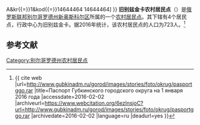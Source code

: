 {{Infobox Settlement
| official_name = 旧别兹金卡农村居民点
| native_name = Старобезгинское сельское поселение
| settlement_type = [[农村居民点|农村居民点]]
| subdivision_type = [[国家|国家]]
| subdivision_type1 = [[州_(俄罗斯)|州]]
| subdivision_type2 = [[区_(苏联)|区]]
| subdivision_name = {{RUS}}
| subdivision_name1 = [[别尔哥罗德州|别尔哥罗德州]]
| subdivision_name2 = [[新奥斯科尔区|新奥斯科尔区]]
| seat_type = 行政中心
| seat = 旧别兹金卡
| population_as_of=2016
| population_footnotes = <ref name=stat />
| population_total = 723
| coordinates_display = inline,title
| latd = 50 | latm = 51 | lats = 16 | latNS = N
| longd = 38 | longm = 10 | longs = 07 | longEW = E
| timezone = [[莫斯科时间|MSK]]
| utc_offset = +3
| blank_name = [[俄罗斯市政土地区划代码|OKTMO编码]]
| blank_info = [http://classif.spb.ru/classificators/view/tma.php?st{{=}}A&kr{{=}}1&kod{{=}}14644464 14644464]
}}
'''旧别兹金卡农村居民点'''（{{lang-ru|Старобезгинское сельское поселение}}）是[[俄罗斯联邦|俄罗斯联邦]][[别尔哥罗德州|别尔哥罗德州]][[新奥斯科尔区|新奥斯科尔区]]所属的一个[[农村居民点|农村居民点]]。其下辖有4个居民点，行政中心为旧别兹金卡。据2016年统计，该农村居民点的人口为723人。<ref name=stat>{{ cite web |url=http://www.gubkinadm.ru/gorod/images/stories/foto/okrug/pasportggo.rar |title=Паспорт Губкинского городского округа на 1 января 2016 года |accessdate=2016-02-02 |archiveurl=https://www.webcitation.org/6ezlnsjoC?url=http://www.gubkinadm.ru/gorod/images/stories/foto/okrug/pasportggo.rar |archivedate=2016-02-02 |language=ru |deadurl=yes }}</ref>

== 参考文献 ==
{{reflist}}

{{Russia-stub}}

[[Category:别尔哥罗德州农村居民点|Category:别尔哥罗德州农村居民点]]